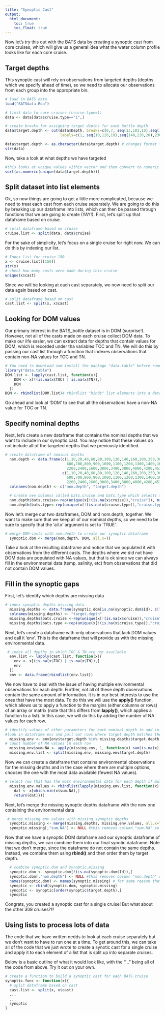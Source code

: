 ```yaml
---
title: "Synoptic Cast"
output: 
  html_document:
    toc: true
    toc_float: true
---
```

Now let's try this out with the BATS data by creating a synoptic cast from core cruises, which will give us a general idea what the water column profile looks like for each core cruise. 

## Target depths
This synoptic cast will rely on observations from targeted depths (depths which we specify ahead of time), so we need to allocate our observations from each group into the appropriate bin.  
```r
# load in BATS data
load("BATSdata.Rda")

# limit data to core cruises (cruise.type=1)
data <- data[data$cruise.type=="1",]

# create breaks for assigning target depths for each bottle depth
data$target.depth <- cut(data$Depth, breaks=c(0,7, seq(13,103,10),seq(110,230,20),240,260,seq(275,4225,50),4550),
                         labels=c(1, seq(10,120,10),seq(140,220,20),230,250,275,seq(300,4220,50),4530)) #seq takes depths 5-995 and rounds by 10; depths 1010 to 4510 and rounds to 20; ends at 4550

data$target.depth <- as.character(data$target.depth) # changes format from 'factor' to 'character'
str(data)
```

Now, take a look at what depths we have targeted
```r
#this looks at unique values within vector and then convert to numeric values then sorts.
sort(as.numeric(unique(data$target.depth))) 

```
  
## Split dataset into list elements
Ok, so now things are going to get a little more complicated, because we need to treat each cast from each cruise separately. We are going to do this by breaking up our dataframe into lists, which can then be passed through functions that we are going to create (YAY!). First, let's split up that dataframe based on cruise.
```r
# split dataframe based on cruise 
cruise.list <- split(data, data$cruise)

```
  
For the sake of simplicity, let's focus on a single cruise for right now. We can do this by indexing our list.
```r
# Index list for cruise 150
x <- cruise.list[[150]]
str(x)
# check how many casts were made during this cruise
unique(x$cast)
```
  
Since we will be looking at each cast separately, we now need to split our data again based on cast. 
```r
# split dataframe based on cast
cast.list <- split(x, x$cast)
```

## Looking for DOM values
Our primary interest in the BATS_bottle dataset is in DOM (surprise!). However, not all of the casts made on each cruise collect DOM data. To make our life easier, we can extract data for depths that contain values for DOM, which is recorded under tha variables TOC and TN. We will do this by passing our cast list through a function that indexes observations that contain non-NA values for TOC and TN.
```r
# You need to download and install the package "data.table" before running the following code
library("data.table")
DOM.list <- lapply(cast.list, function(x){
    DOM <- x[!(is.na(x$TOC) | is.na(x$TN)),]
    DOM
  })
DOM <- rbindlist(DOM.list)# rbindlist "binds" list elements into a data frame... 
```
Go ahead and look at 'DOM' to see that all the observations have a non-NA value for TOC or TN.  
  
## Specify nominal depths
Next, let's create a new dataframe that contains the nominal depths that we want to include in our synoptic cast. You may notice that these values do not include all of the targeted depths that we previously identified. 
```r
# create dataframe of nominal depths
  nom.depth <- data.frame(c(1,10,20,40,60,80,100,120,140,160,200,250,300,400,500,
                            600,700,800,900,1000,1100,1200,1300,1400,1600,1800,2000,
                            2200,2400,2600,3000,3400,3800,4000,4200,4530), 
                          c(1,10,20,40,60,80,100,120,140,160,200,250,300,400,500,
                            600,700,800,900,1000,1100,1200,1300,1400,1600,1800,2000,
                            2200,2400,2600,3000,3400,3800,4000,4200,4530))
  colnames(nom.depth) <- c("nom.depth", "target.depth")

  # create new columns called bats.cruise and bats.type which selects the unique cruise number and id for each depth
  nom.depth$bats.cruise<-rep(unique(x[!(is.na(x$cruise)),"cruise"]), nrow(nom.depth)) 
  nom.depth$bats.type<-rep(unique(x[!(is.na(x$cruise.type)),"cruise.type"]), nrow(nom.depth))

```

Now let's merge our two dataframes, DOM and nom.depth, together. We want to make sure that we keep all of our nominal depths, so we need to be sure to specify that the 'all.x' argument is set to 'TRUE'. 
```r
# merge DOM-casts with nom.depth to create our synoptic dataframe
  synoptic.dom <- merge(nom.depth, DOM, all.x=T)
```
  
Take a look at the resulting dataframe and notice that we populated it with observations from the different casts. The depths where we did not have DOM data are populated with NA values, but that is ok since we can always fill in the environmental data (temp, salinity, etc) from observations that did not contain DOM values.  

## Fill in the synoptic gaps
First, let's identify which depths are missing data
```r
# index synoptic depths missing data
  missing.depths <- data.frame(synoptic.dom[is.na(synoptic.dom$Id), c("target.depth")])
  colnames(missing.depths) <- "target.depth"
  missing.depths$bats.cruise <-rep(unique(x[!(is.na(x$cruise)),"cruise"]), nrow(missing.depths))
  missing.depths$bats.type <-rep(unique(x[!(is.na(x$cruise.type)),"cruise.type"]), nrow(missing.depths))
```

Next, let's create a dataframe with only observations that lack DOM values and call it 'env'. This is the dataframe that will provide us with the missing environmental data.
```r
 # index all depths in which TOC & TN are not available
  env.list <- lapply(cast.list, function(x){
    env <- x[(is.na(x$TOC) | is.na(x$TN)),]
    env
  })
  env <- data.frame(rbindlist(env.list))
```
  
We now have to deal with the issue of having multiple environmental observations for each depth. Further, not all of these depth observations contain the same amount of information. It is in our best interests to use the ones that have the most data. To do this we will use the **apply()** function, which allows us to apply a function to the margins (either columns or rows) of an array or matrix (note that this differs from **lapply()**, which applies a function to a list). In this case, we will do this by adding the number of NA values for each row. 
```r
# identify values of other parameters for each nominal depth to add in environmental data
#look in dataframe env and pull out rows where target depth matches the missing depths
  missing.env <- env[env$target.depth %in% missing.depths$target.depth,] 
# count number of NA values in each row
  missing.env$sum.NA <- apply(missing.env, 1, function(x) sum(is.na(x))) 
  missing.env.list <- split(missing.env, missing.env$target.depth)
```

Now we can create a dataframe that contains environmental observations for the missing depths and in the case where there are multiple options, chooses the one with the most data available (fewest NA values).
```r
# select row that has the most environmental data for each depth if multiple bottles from same depth are available
  missing.env.values <- rbindlist(lapply(missing.env.list, function(x){
    dat <- x[which.min(x$sum.NA),]
    return(dat)}))

```

Next, let's merge the missing synoptic depths dataframe with the new one containing the environmental data
```r
 # merge missing env values with missing synoptic depths
  synoptic.missing <- merge(missing.depths, missing.env.values, all.x=T)
  synoptic.missing[,"sum.NA"] <- NULL #this removes column "sum.NA" so it doesnt confuse R later

```

Now that we have a synoptic DOM dataframe and our synoptic dataframe of missing depths, we can combine them into our final synotic dataframe. Note that we don't merge, since the dataframe do not contain the same depths. Instead, we combine them using **rbind()** and then order them by target depth.
```r
  # combine synoptic.dom and synoptic.missing
  synoptic.dom <- synoptic.dom[!(is.na(synoptic.dom$Id)),]
  synoptic.dom[,"nom.depth"] <- NULL #this removes column "non.depth" so it doesnt confuse R later
  names(synoptic.dom) <- names(synoptic.missing) # for some reason that column names changed between dfs
  synoptic <- rbind(synoptic.dom, synoptic.missing)
  synoptic <- synoptic[order(synoptic$target.depth),]
  synoptic
```
Congrats, you created a synoptic cast for a single cruise! But what about the other 309 cruises?!? 

## Using lists to process lots of data
The code that we have written nedds to look at each cruise separately but we don't want to have to run one at a time. To get around this, we can take all of the code that we just wrote to create a synotic cast for a single cruise and apply it to each element of a list that is split up into separate cruises.   
  
Below is a basic outline of what it would look like, with the "..." being all of the code from above. Try it out on your own.
```r
# create a function to build a synoptic cast for each BATS cruise
synoptic.func <- function(x){
  # split dataframe based on cast
  cast.list <- split(x, x$cast)
  ...
  ...
  synoptic
}

```


